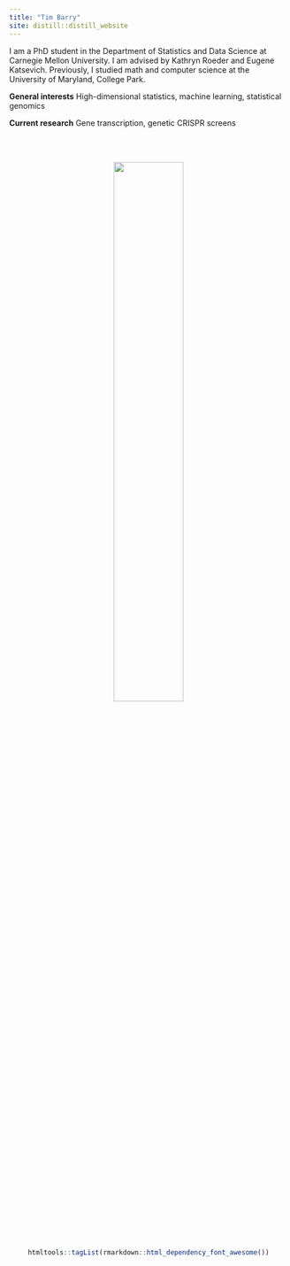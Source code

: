 ```yaml
---
title: "Tim Barry"
site: distill::distill_website
---
```


I am a PhD student in the Department of Statistics and Data Science at Carnegie Mellon University. I am advised by Kathryn Roeder and Eugene Katsevich. Previously, I studied math and computer science at the University of Maryland, College Park.

**General interests** High-dimensional statistics, machine learning, statistical genomics

**Current research** Gene transcription, genetic CRISPR screens

<br/>
<br/>
<center>
![](pic_circle.png){#id .class width=50% height=50%}
\center

```r
htmltools::tagList(rmarkdown::html_dependency_font_awesome())
```

[<i class="fas fa-file fa-3x"></i>](timsResume.pdf)
[<i class="fa fa-github fa-3x"></i>](https://github.com/Timothy-Barry)
[<i class="fa fa-envelope fa-3x"></i>](email.html)
